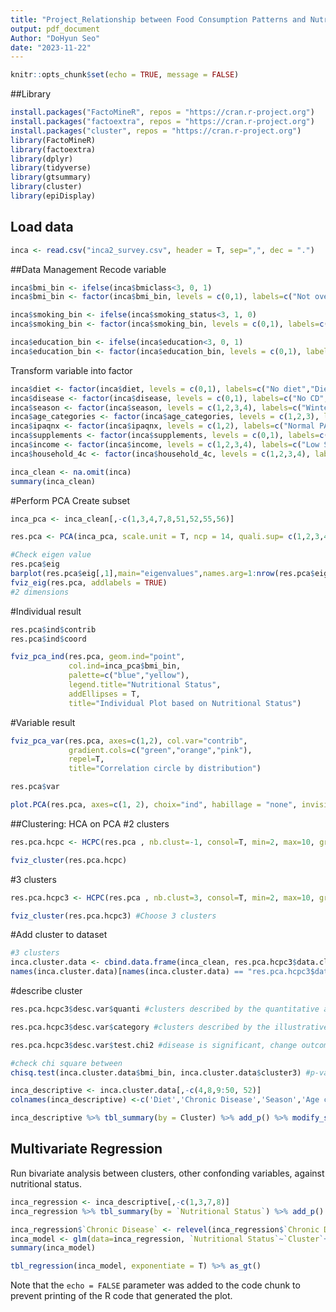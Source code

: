 ```yaml
---
title: "Project_Relationship between Food Consumption Patterns and Nutritional Status in France"
output: pdf_document
Author: "DoHyun Seo"
date: "2023-11-22"
---
```


```r
knitr::opts_chunk$set(echo = TRUE, message = FALSE)
```

##Library
```r
install.packages("FactoMineR", repos = "https://cran.r-project.org")
install.packages("factoextra", repos = "https://cran.r-project.org")
install.packages("cluster", repos = "https://cran.r-project.org")
library(FactoMineR)
library(factoextra)
library(dplyr)
library(tidyverse)
library(gtsummary)
library(cluster)
library(epiDisplay)
```

## Load data
```r
inca <- read.csv("inca2_survey.csv", header = T, sep=",", dec = ".")
```

##Data Management
Recode variable
```r
inca$bmi_bin <- ifelse(inca$bmiclass<3, 0, 1)
inca$bmi_bin <- factor(inca$bmi_bin, levels = c(0,1), labels=c("Not overweight","Overweight"))
```

```r
inca$smoking_bin <- ifelse(inca$smoking_status<3, 1, 0)
inca$smoking_bin <- factor(inca$smoking_bin, levels = c(0,1), labels=c("Not smoking","Smoking"))
```

```r
inca$education_bin <- ifelse(inca$education<3, 0, 1)
inca$education_bin <- factor(inca$education_bin, levels = c(0,1), labels=c("No university","University"))
```

Transform variable into factor
```r
inca$diet <- factor(inca$diet, levels = c(0,1), labels=c("No diet","Diet"))
inca$disease <- factor(inca$disease, levels = c(0,1), labels=c("No CD","CD"))
inca$season <- factor(inca$season, levels = c(1,2,3,4), labels=c("Winter","Spring","Summer","Autumn"))
inca$age_categories <- factor(inca$age_categories, levels = c(1,2,3), labels=c("young adult","middle aged","elderly"))
inca$ipaqnx <- factor(inca$ipaqnx, levels = c(1,2), labels=c("Normal PA","Sedentary"))
inca$supplements <- factor(inca$supplements, levels = c(0,1), labels=c("No supplements","Supplements"))
inca$income <- factor(inca$income, levels = c(1,2,3,4), labels=c("Low SES","Lower middle SES","Higher middle SES","High SES"))
inca$household_4c <- factor(inca$household_4c, levels = c(1,2,3,4), labels=c("Single","Single parent","Couple no children","Couple with children"))
```


```r
inca_clean <- na.omit(inca)
summary(inca_clean)
```

#Perform PCA
Create subset
```r
inca_pca <- inca_clean[,-c(1,3,4,7,8,51,52,55,56)]
```

```r
res.pca <- PCA(inca_pca, scale.unit = T, ncp = 14, quali.sup= c(1,2,3,46,47), graph =F)
```

```r
#Check eigen value
res.pca$eig
barplot(res.pca$eig[,1],main="eigenvalues",names.arg=1:nrow(res.pca$eig)) 
fviz_eig(res.pca, addlabels = TRUE)
#2 dimensions
```

#Individual result
```r
res.pca$ind$contrib
res.pca$ind$coord
```

```r
fviz_pca_ind(res.pca, geom.ind="point",
             col.ind=inca_pca$bmi_bin,
             palette=c("blue","yellow"),
             legend.title="Nutritional Status",
             addEllipses = T,
             title="Individual Plot based on Nutritional Status")
```

#Variable result
```r
fviz_pca_var(res.pca, axes=c(1,2), col.var="contrib",
             gradient.cols=c("green","orange","pink"),
             repel=T,
             title="Correlation circle by distribution")
```


```r
res.pca$var
```

```r
plot.PCA(res.pca, axes=c(1, 2), choix="ind", habillage = "none", invisible=c("ind"), new.plot=F, graph.type="classic")
```

##Clustering: HCA on PCA
#2 clusters
```r
res.pca.hcpc <- HCPC(res.pca , nb.clust=-1, consol=T, min=2, max=10, graph=TRUE)
```

```r
fviz_cluster(res.pca.hcpc)
```

#3 clusters
```r
res.pca.hcpc3 <- HCPC(res.pca , nb.clust=3, consol=T, min=2, max=10, graph=TRUE)
```

```r
fviz_cluster(res.pca.hcpc3) #Choose 3 clusters
```

#Add cluster to dataset
```r
#3 clusters
inca.cluster.data <- cbind.data.frame(inca_clean, res.pca.hcpc3$data.clust$clust)
names(inca.cluster.data)[names(inca.cluster.data) == "res.pca.hcpc3$data.clust$clust"] <- "cluster3"
```

#describe cluster
```r
res.pca.hcpc3$desc.var$quanti #clusters described by the quantitative active variables. 

res.pca.hcpc3$desc.var$category #clusters described by the illustrative qualitative variables.

res.pca.hcpc3$desc.var$test.chi2 #disease is significant, change outcome to disease
```


```r
#check chi square between 
chisq.test(inca.cluster.data$bmi_bin, inca.cluster.data$cluster3) #p-value 4.45x10^-13
```

```r
inca_descriptive <- inca.cluster.data[,-c(4,8,9:50, 52)]
colnames(inca_descriptive) <-c('Diet','Chronic Disease','Season','Age category','Income Level','Physical Activity','Supplement Consumption','Household Category','Nutritional Status', 'Smoking','Education','Cluster')

inca_descriptive %>% tbl_summary(by = Cluster) %>% add_p() %>% modify_spanning_header(c("stat_1", "stat_2","stat_3") ~ "**Cluster**") %>% as_gt()
```

## Multivariate Regression

Run bivariate analysis between clusters, other confonding variables, against nutritional status.
```r
inca_regression <- inca_descriptive[,-c(1,3,7,8)]
inca_regression %>% tbl_summary(by = `Nutritional Status`) %>% add_p() %>% modify_spanning_header(c("stat_1", "stat_2") ~ "**Nutritional Status**") %>% as_gt()
```

```r
inca_regression$`Chronic Disease` <- relevel(inca_regression$`Chronic Disease`, ref="No CD")
inca_model <- glm(data=inca_regression, `Nutritional Status`~`Cluster`+`Age category`+`Smoking`+`Chronic Disease`+`Education`+`Physical Activity`, family=binomial(link="logit"))
summary(inca_model)

tbl_regression(inca_model, exponentiate = T) %>% as_gt()
```

Note that the `echo = FALSE` parameter was added to the code chunk to prevent printing of the R code that generated the plot.
